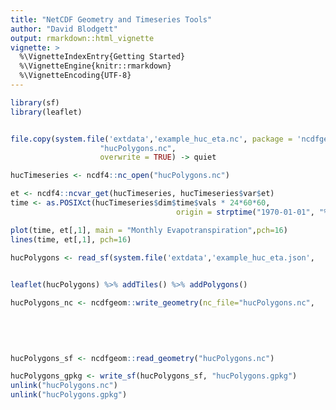 ```yaml
---
title: "NetCDF Geometry and Timeseries Tools"
author: "David Blodgett"
output: rmarkdown::html_vignette
vignette: >
  %\VignetteIndexEntry{Getting Started}
  %\VignetteEngine{knitr::rmarkdown}
  %\VignetteEncoding{UTF-8}
---
```


```r
library(sf)
library(leaflet)


file.copy(system.file('extdata','example_huc_eta.nc', package = 'ncdfgeom'), 
					"hucPolygons.nc", 
					overwrite = TRUE) -> quiet

hucTimeseries <- ncdf4::nc_open("hucPolygons.nc")

et <- ncdf4::ncvar_get(hucTimeseries, hucTimeseries$var$et)
time <- as.POSIXct(hucTimeseries$dim$time$vals * 24*60*60, 
									 origin = strptime("1970-01-01", "%Y-%m-%d"))

plot(time, et[,1], main = "Monthly Evapotranspiration",pch=16)
lines(time, et[,1], pch=16)

hucPolygons <- read_sf(system.file('extdata','example_huc_eta.json', 
																					package = 'ncdfgeom'))

leaflet(hucPolygons) %>% addTiles() %>% addPolygons()

hucPolygons_nc <- ncdfgeom::write_geometry(nc_file="hucPolygons.nc", 
																			 geomData = hucPolygons, 
																			 instance_names = hucPolygons$HUC12, 
																			 instance_dim_name = "station", 
																			 variables = hucTimeseries$var)

hucPolygons_sf <- ncdfgeom::read_geometry("hucPolygons.nc")

hucPolygons_gpkg <- write_sf(hucPolygons_sf, "hucPolygons.gpkg")
unlink("hucPolygons.nc")
unlink("hucPolygons.gpkg")
```
